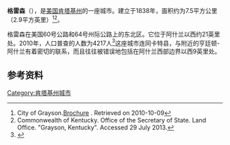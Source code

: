 {{Infobox City 
|chinese_name = 格雷森
|official_name = Grayson
|image_flag = 
|image_seal = 
|image_skyline = 
|image_map = KYMap-doton-Grayson.PNG
|map_caption =
|subdivision_type = [[國家|國家]]
|subdivision_name = {{USA}}
|leader_title = 
|leader_name = 
|subdivision_type1 = [[美國行政區劃|州]]
|subdivision_name1 = [[肯塔基州|肯塔基州]]
|subdivision_type2 = [[肯塔基州行政区划|县]]
|subdivision_name2 = Carter
|found_title            = 正式立市
|found_date             = 1838年
|area_total = 7.5
|area_land = 
|area_water = 
|population_as_of = 2010
|population_total = 4,217
|population_density = 
|timezone = 
|utc_offset = 
|timezone_DST = 
|utc_offset_DST = 
}}

'''格雷森'''（{{lang-en|'''Grayson'''}}），是[[美国|美国]][[肯塔基州|肯塔基州]]的一座城市。建立于1838年，面积约为7.5平方公里（2.9平方英里）<ref>City of Grayson.[http://www.graysonky.net/sitebuildercontent/sitebuilderfiles/grayson_brochure1-09.pdf Brochure] {{Wayback|url=http://www.graysonky.net/sitebuildercontent/sitebuilderfiles/grayson_brochure1-09.pdf |date=20160319194701 }}. Retrieved on 2010-10-09</ref><ref>Commonwealth of Kentucky. Office of the Secretary of State. Land Office. "Grayson, Kentucky". Accessed 29 July 2013.</ref>。

格雷森在美国60号公路和64号州际公路上的东北区。它位于阿什兰以西约21英里处。2010年，人口普查的人数为4217人<ref name=census>{{cite web |url = http://www.census.gov/prod/www/abs/decennial/ |title = Census of Population and Housing |publisher = U.S. Census Bureau |accessdate = November 18, 2011 |archive-url = https://web.archive.org/web/20060208103743/http://www.census.gov/prod/www/abs/decennial/ |archive-date = 2006-02-08 |dead-url = yes }}</ref>这座城市连同卡特县，与附近的亨廷顿-阿什兰有着密切的联系，而且往往被错误地包括在阿什兰西部边界以西9英里处。

== 参考资料 ==
{{reflist}}

[[Category:肯塔基州城市|Category:肯塔基州城市]]


{{Kentucky-stub}}